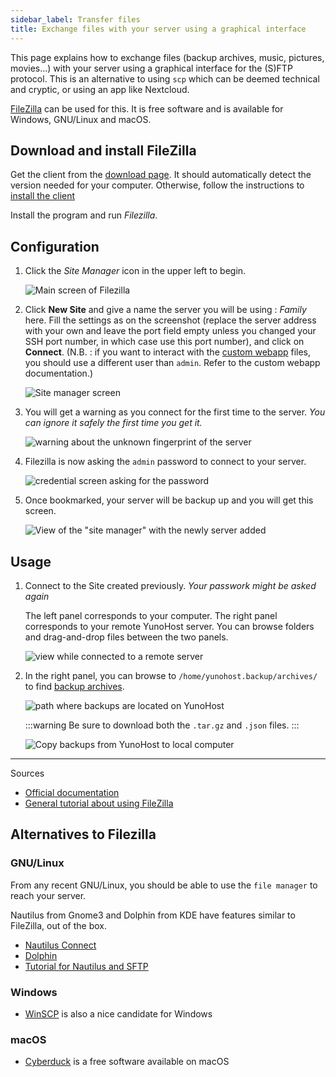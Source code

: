 ```yaml
---
sidebar_label: Transfer files
title: Exchange files with your server using a graphical interface
---
```


This page explains how to exchange files (backup archives, music, pictures, movies...) with your server using a graphical interface for the (S)FTP protocol. This is an alternative to using `scp` which can be deemed technical and cryptic, or using an app like Nextcloud.

[FileZilla](https://filezilla-project.org/) can be used for this. It is free software and is available for Windows, GNU/Linux and macOS.

## Download and install FileZilla

Get the client from the [download page](https://filezilla-project.org/download.php?type=client). It should automatically detect the version needed for your computer. Otherwise, follow the instructions to [install the client](https://wiki.filezilla-project.org/Client_Installation)

Install the program and run *Filezilla*.

## Configuration

1. Click the *Site Manager* icon in the upper left to begin.

   ![Main screen of Filezilla](/img/filezilla_1.png)

2. Click **New Site** and give a name the server you will be using : *Family* here. Fill the settings as on the screenshot (replace the server address with your own and leave the port field empty unless you changed your SSH port number, in which case use this port number), and click on **Connect**. (N.B. : if you want to interact with the [custom webapp](https://github.com/YunoHost-Apps/my_webapp_ynh) files, you should use a different user than `admin`. Refer to the custom webapp documentation.)

   ![Site manager screen](/img/filezilla_2.png)

3. You will get a warning as you connect for the first time to the server. *You can ignore it safely the first time you get it.*

   ![warning about the unknown fingerprint of the server](/img/filezilla_3.png)

4. Filezilla is now asking the `admin` password to connect to your server.

   ![credential screen asking for the password](/img/filezilla_4.png)

5. Once bookmarked, your server will be backup up and you will get this screen.

   ![View of the "site manager" with the newly server added](/img/filezilla_5.png)

## Usage

1. Connect to the Site created previously. *Your passwork might be asked again*

   The left panel corresponds to your computer. The right panel corresponds to your remote YunoHost server. You can browse folders and drag-and-drop files between the two panels.

   ![view while connected to a remote server](/img/filezilla_6.png)

2. In the right panel, you can browse to `/home/yunohost.backup/archives/` to find [backup archives](/admin/backups/).

   ![path where backups are located on YunoHost](/img/filezilla_7.png)

   :::warning
   <FAIcon icon="fa-cloud-download"/> Be sure to download both the `.tar.gz` and `.json` files.
   :::

   ![Copy backups from YunoHost to local computer](/img/filezilla_8.png)

---

Sources

- [Official documentation](https://wiki.filezilla-project.org/FileZilla_Client_Tutorial_(en))
- [General tutorial about using FileZilla](https://www.rc.fas.harvard.edu/resources/documentation/sftp-file-transfer/)

## Alternatives to Filezilla

### GNU/Linux

From any recent GNU/Linux, you should be able to use the `file manager` to reach your server.

Nautilus from Gnome3 and Dolphin from KDE have features similar to FileZilla, out of the box.

- [Nautilus Connect](https://help.gnome.org/users/gnome-help/stable/nautilus-connect.html.en)
- [Dolphin](https://docs.kde.org/stable5/en/dolphin/dolphin/location-bar.html#location-bar-editable-kioslaves)
- [Tutorial for Nautilus and SFTP](https://www.techrepublic.com/article/how-to-use-linux-file-manager-to-connect-to-an-sftp-server/)

### Windows

- [WinSCP](https://winscp.net/) is also a nice candidate for Windows

### macOS

- [Cyberduck](https://cyberduck.io/) is a free software available on macOS
